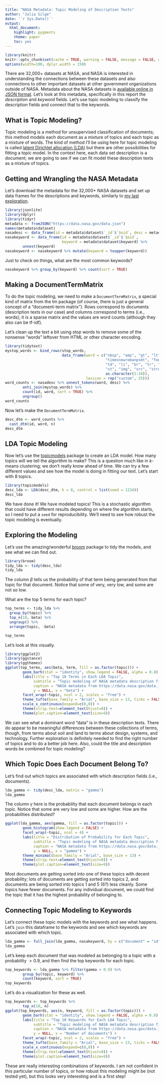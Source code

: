 ```yaml
---
title: "NASA Metadata: Topic Modeling of Description Texts"
author: "Julia Silge"
date: '`r Sys.Date()`'
output:
  html_document:
    highlight: pygments
    theme: paper
    toc: yes
---
```


```r
library(knitr)
knitr::opts_chunk$set(cache = TRUE, warning = FALSE, message = FALSE, dpi = 180)
options(width=100, dplyr.width = 150)
```

There are 32,000+ datasets at NASA, and NASA is interested in understanding the connections between these datasets and also connections to other important datasets at other government organizations outside of NASA. Metadata about the NASA datasets is [available online in JSON format](https://data.nasa.gov/data.json). Let's look at this metadata, specifically in this report the *description* and *keyword* fields. Let's use topic modeling to classify the description fields and connect that to the keywords.

## What is Topic Modeling?

Topic modeling is a method for unsupervised classification of documents; this method models each document as a mixture of topics and each topic as a mixture of words. The kind of method I'll be using here for topic modeling is called [latent Dirichlet allocation (LDA)](https://en.wikipedia.org/wiki/Latent_Dirichlet_allocation) but there are other possibilities for fitting a topic model. In the context here, each data set description is a document; we are going to see if we can fit model these description texts as a mixture of topics.

## Getting and Wrangling the NASA Metadata

Let's download the metadata for the 32,000+ NASA datasets and set up data frames for the descriptions and keywords, similarly to [my last exploration](http://rpubs.com/juliasilge/200028).

```r
library(jsonlite)
library(dplyr)
library(tidyr)
metadata <- fromJSON("https://data.nasa.gov/data.json")
names(metadata$dataset)
nasadesc <- data_frame(id = metadata$dataset$`_id`$`$oid`, desc = metadata$dataset$description)
nasakeyword <- data_frame(id = metadata$dataset$`_id`$`$oid`, 
                          keyword = metadata$dataset$keyword) %>%
        unnest(keyword)
nasakeyword <- nasakeyword %>% mutate(keyword = toupper(keyword))
```

Just to check on things, what are the most common keywords?

```r
nasakeyword %>% group_by(keyword) %>% count(sort = TRUE)
```

## Making a DocumentTermMatrix

To do the topic modeling, we need to make a `DocumentTermMatrix`, a special kind of matrix from the tm package (of course, there is just a general concept of a "document-term matrix"). Rows correspond to documents (description texts in our case) and columns correspond to terms (i.e., words); it is a sparse matrix and the values are word counts (although they also can be tf-idf).

Let's clean up the text a bit using stop words to remove some of the nonsense "words" leftover from HTML or other character encoding.

```r
library(tidytext)
mystop_words <- bind_rows(stop_words, 
                          data_frame(word = c("nbsp", "amp", "gt", "lt",
                                              "timesnewromanpsmt", "font",
                                              "td", "li", "br", "tr", "quot",
                                              "st", "img", "src", "strong",
                                              as.character(1:10)), 
                                     lexicon = rep("custom", 25)))
word_counts <- nasadesc %>% unnest_tokens(word, desc) %>%
        anti_join(mystop_words) %>%
        count(id, word, sort = TRUE) %>%
        ungroup()
word_counts
```

Now let's make the `DocumentTermMatrix`.

```r
desc_dtm <- word_counts %>%
  cast_dtm(id, word, n)
desc_dtm
```

## LDA Topic Modeling

Now let's use the [topicmodels](https://cran.r-project.org/package=topicmodels) package to create an LDA model. How many topics will we tell the algorithm to make? This is a question much like in $k$-means clustering; we don't really know ahead of time. We can try a few different values and see how the model is doing in fitting our text. Let's start with 8 topics.

```r
library(topicmodels)
desc_lda <- LDA(desc_dtm, k = 8, control = list(seed = 1234))
desc_lda
```

We have done it! We have modeled topics! This is a stochastic algorithm that could have different results depending on where the algorithm starts, so I need to put a `seed` for reproducibility. We'll need to see how robust the topic modeling is eventually.

## Exploring the Modeling

Let's use the amazing/wonderful [broom](https://github.com/dgrtwo/broom) package to tidy the models, and see what we can find out.

```r
library(broom)
tidy_lda <- tidy(desc_lda)
tidy_lda
```

The column $\beta$ tells us the probability of that term being generated from that topic for that document. Notice that some of very, very low, and some are not so low.

What are the top 5 terms for each topic?

```r
top_terms <- tidy_lda %>%
  group_by(topic) %>%
  top_n(10, beta) %>%
  ungroup() %>%
  arrange(topic, -beta)

top_terms
```

Let's look at this visually.

```r
library(ggplot2)
library(ggstance)
library(ggthemes)
ggplot(top_terms, aes(beta, term, fill = as.factor(topic))) +
        geom_barh(stat = "identity", show.legend = FALSE, alpha = 0.8) +
        labs(title = "Top 10 Terms in Each LDA Topic",
             subtitle = "Topic modeling of NASA metadata description field texts",
             caption = "NASA metadata from https://data.nasa.gov/data.json",
             y = NULL, x = "beta") +
        facet_wrap(~topic, ncol = 2, scales = "free") +
        theme_tufte(base_family = "Arial", base_size = 13, ticks = FALSE) +
        scale_x_continuous(expand=c(0,0)) +
        theme(strip.text=element_text(hjust=0)) +
        theme(plot.caption=element_text(size=9))
```

We can see what a dominant word "data" is in these description texts. There do appear to be meaningful differences between these collections of terms, though, from terms about soil and land to terms about design, systems, and technology. Further exploration is definitely needed to find the right number of topics and to do a better job here. Also, could the title and description words be combined for topic modeling?

## Which Topic Does Each Document Belong To?

Let's find out which topics are associated with which description fields (i.e., documents).

```r
lda_gamma <- tidy(desc_lda, matrix = "gamma")
lda_gamma
```

The column $\gamma$ here is the probability that each document belongs in each topic. Notice that some are very low and some are higher. How are the probabilities distributed?

```r
ggplot(lda_gamma, aes(gamma, fill = as.factor(topic))) +
        geom_histogram(show.legend = FALSE) +
        facet_wrap(~topic, ncol = 4) +
        labs(title = "Distribution of Probability for Each Topic",
             subtitle = "Topic modeling of NASA metadata description field texts",
             caption = "NASA metadata from https://data.nasa.gov/data.json",
             y = NULL, x = "gamma") +
        theme_minimal(base_family = "Arial", base_size = 13) +
        theme(strip.text=element_text(hjust=0)) +
        theme(plot.caption=element_text(size=9))

```

Most documents are getting sorted into one of these topics with decent probability; lots of documents are getting sorted into topics 2, and documents are being sorted into topics 1 and 5 (6?) less cleanly. Some topics have fewer documents. For any individual document, we could find the topic that it has the highest probability of belonging to.

## Connecting Topic Modeling to Keywords

Let's connect these topic models with the keywords and see what happens. Let's `join` this dataframe to the keywords and see which keywords are associated with which topic.

```r
lda_gamma <- full_join(lda_gamma, nasakeyword, by = c("document" = "id"))
lda_gamma
```

Let's keep each document that was modeled as belonging to a topic with a probability $> 0.9$, and then find the top keywords for each topic.

```r
top_keywords <- lda_gamma %>% filter(gamma > 0.9) %>% 
        group_by(topic, keyword) %>% 
        count(keyword, sort = TRUE)
top_keywords
```

Let's do a visualization for these as well.

```r
top_keywords <- top_keywords %>%
        top_n(10, n)
ggplot(top_keywords, aes(n, keyword, fill = as.factor(topic))) +
        geom_barh(stat = "identity", show.legend = FALSE, alpha = 0.8) +
        labs(title = "Top 10 Keywords for Each LDA Topic",
             subtitle = "Topic modeling of NASA metadata description field texts",
             caption = "NASA metadata from https://data.nasa.gov/data.json",
             y = NULL, x = "Number of documents") +
        facet_wrap(~topic, ncol = 2, scales = "free") +
        theme_tufte(base_family = "Arial", base_size = 13, ticks = FALSE) +
        scale_x_continuous(expand=c(0,0)) +
        theme(strip.text=element_text(hjust=0)) +
        theme(plot.caption=element_text(size=9))
```

These are really interesting combinations of keywords. I am not confident in this particular number of topics, or how robust this modeling might be (not tested yet), but this looks very interesting and is a first step!
